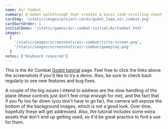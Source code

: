 ```yaml
---
name: Air Combat
summary: A Godot walkthrough that creates a basic side-scrolling shoot-'em-up
cardImg: '/static/images/project-cards/godot_logo_air_combat.png'
cardSortOrder: 1
initialDemo: '/static/games/air-combat-initial/AirCombat.html'
images:
  [
    '/static/images/screenshots/air-combat/title-screen.png',
    '/static/images/screenshots/air-combat/gameplay.png'
  ]
notes: ['Keyboard required']
---
```


This is the Air Combat [Godot tutorial][1] page. Feel free to click the links above the screenshots if you'd like to
try a demo. Also, be sure to check back regularly to see new features and bug fixes.

A couple of the big issues I intend to address are the slow handling of the plane (these controls just don't feel crisp
enough for me), and the fact that if you fly too far down (you don't have to go far), the camera will expose the bottom
of the background images, which is not a good look. Over time, hopefully these will get addressed. Also, the tutorial
includes some extra assets that don't end up getting used, so it'd be great practice to find a use for them.

[1]: https://devga.me/tutorials/godot2d/
